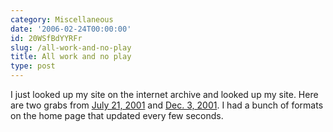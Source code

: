```yaml
---
category: Miscellaneous
date: '2006-02-24T00:00:00'
id: 20WSfBdYYRFr
slug: /all-work-and-no-play
title: All work and no play
type: post
---
```


I just looked up my site on the internet archive and looked up my
site. Here are two grabs from
[July 21, 2001](http://web.archive.org/web/20010721234034/http://www.alanwsmith.com/)
and
[Dec. 3, 2001](http://web.archive.org/web/20011203030105/http://www.alanwsmith.com/).
I had a bunch of formats on the home page that updated every few
seconds.